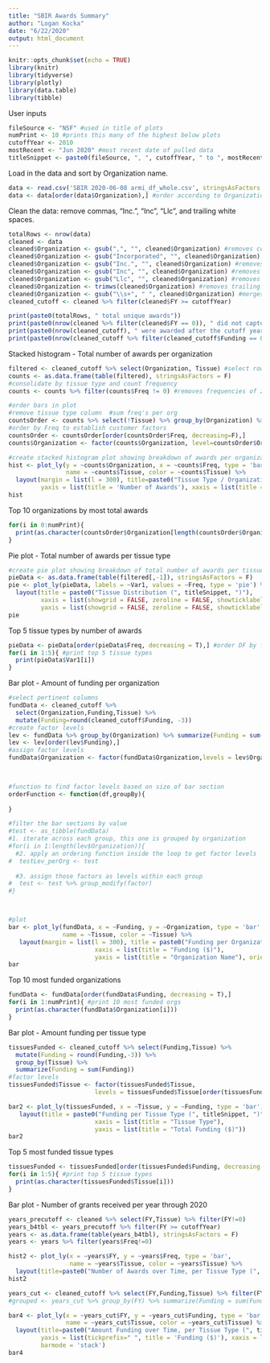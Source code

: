 ---
title: "SBIR Awards Summary"
author: "Logan Kocka"
date: "6/22/2020"
output: html_document
---

```{r setup, include=FALSE}
knitr::opts_chunk$set(echo = TRUE)
library(knitr)
library(tidyverse)
library(plotly)
library(data.table)
library(tibble)
```

User inputs
```{r, message=FALSE}
fileSource <- "NSF" #used in title of plots
numPrint <- 10 #prints this many of the highest below plots
cutoffYear <- 2010
mostRecent <- "Jun 2020" #most recent date of pulled data 
titleSnippet <- paste0(fileSource, ", ", cutoffYear, " to ", mostRecent)
```

Load in the data and sort by Organization name.
```{r, message=FALSE}
data <- read.csv('SBIR 2020-06-08 armi_df_whole.csv', stringsAsFactors = F) #choose file
data <- data[order(data$Organization),] #order according to Organization (A-Z)
```

Clean the data: remove commas, "Inc.", "Inc", "Llc", and trailing white spaces.
```{r, message=FALSE}
totalRows <- nrow(data)
cleaned <- data
cleaned$Organization <- gsub(",", "", cleaned$Organization) #removes commas
cleaned$Organization <- gsub("Incorporated", "", cleaned$Organization) #removes Incorp
cleaned$Organization <- gsub("Inc.", "", cleaned$Organization) #removes Inc.
cleaned$Organization <- gsub("Inc", "", cleaned$Organization) #removes Inc
cleaned$Organization <- gsub("Llc", "", cleaned$Organization) #removes Llc
cleaned$Organization <- trimws(cleaned$Organization) #removes trailing spaces
cleaned$Organization <- gsub("\\s+", " ", cleaned$Organization) #merges multiple white spaces into one
cleaned_cutoff <- cleaned %>% filter(cleaned$FY >= cutoffYear)

print(paste0(totalRows, " total unique awards"))
print(paste0(nrow(cleaned %>% filter(cleaned$FY == 0)), " did not capture a year"))
print(paste0(nrow(cleaned_cutoff), " were awarded after the cutoff year"))
print(paste0(nrow(cleaned_cutoff %>% filter(cleaned_cutoff$Funding == 0)), " showed $0 in funding"))
```

Stacked histogram - Total number of awards per organization
```{r, message=FALSE, warning=F}
filtered <- cleaned_cutoff %>% select(Organization, Tissue) #select rows you want to keep
counts <- as.data.frame(table(filtered), stringsAsFactors = F) 
#consolidate by tissue type and count frequency
counts <- counts %>% filter(counts$Freq != 0) #removes frequencies of zero

#order bars in plot
#remove tissue type column  #sum freq's per org
countsOrder <- counts %>% select(!Tissue) %>% group_by(Organization) %>% summarize(Freq = sum(Freq))
#order by Freq to establish customer factors
countsOrder <- countsOrder[order(countsOrder$Freq, decreasing=F),]
counts$Organization <- factor(counts$Organization, level=countsOrder$Organization)

#create stacked histogram plot showing breakdown of awards per organization and their tissue types
hist <- plot_ly(y = ~counts$Organization, x = ~counts$Freq, type = 'bar', orientation = 'h', 
                name = ~counts$Tissue, color = ~counts$Tissue) %>%
  layout(margin = list(l = 300), title=paste0("Tissue Type / Organization Breakdown (", titleSnippet, ")"), 
         yaxis = list(title = 'Number of Awards'), xaxis = list(title = 'Organization Name'), barmode = 'stack')
hist
```

Top 10 organizations by most total awards
```{r}
for(i in 0:numPrint){
  print(as.character(countsOrder$Organization[length(countsOrder$Organization)-i]))
}
```

Pie plot - Total number of awards per tissue type
```{r}
#create pie plot showing breakdown of total number of awards per tissue type
pieData <- as.data.frame(table(filtered[,-1]), stringsAsFactors = F)
pie <- plot_ly(pieData, labels = ~Var1, values = ~Freq, type = 'pie') %>% 
  layout(title = paste0("Tissue Distribution (", titleSnippet, ")"),
         xaxis = list(showgrid = FALSE, zeroline = FALSE, showticklabels = FALSE),
         yaxis = list(showgrid = FALSE, zeroline = FALSE, showticklabels = FALSE))
pie
```
Top 5 tissue types by number of awards
```{r}
pieData <- pieData[order(pieData$Freq, decreasing = T),] #order DF by frequency
for(i in 1:5){ #print top 5 tissue types 
  print(pieData$Var1[i])
}
```

Bar plot - Amount of funding per organization
```{r, message=FALSE, warning=F}
#select pertinent columns
fundData <- cleaned_cutoff %>% 
  select(Organization,Funding,Tissue) %>% 
  mutate(Funding=round(cleaned_cutoff$Funding, -3))
#create factor levels
lev <- fundData %>% group_by(Organization) %>% summarize(Funding = sum(Funding))
lev <- lev[order(lev$Funding),]
#assign factor levels
fundData$Organization <- factor(fundData$Organization,levels = lev$Organization)
 


#function to find factor levels based on size of bar section 
orderFunction <- function(df,groupBy){
  
}

#filter the bar sections by value
#test <- as_tibble(fundData)
#1. iterate across each group, this one is grouped by organization
#for(i in 1:length(lev$Organization)){
  #2. apply an ordering function inside the loop to get factor levels
#  testLev_perOrg <- test
  
  #3. assign those factors as levels within each group
#  test <- test %>% group_modify(factor)
#}



#plot
bar <- plot_ly(fundData, x = ~Funding, y = ~Organization, type = 'bar',
               name = ~Tissue, color = ~Tissue) %>%
   layout(margin = list(l = 300), title = paste0("Funding per Organization (", titleSnippet, ")"),
                        xaxis = list(title = "Funding ($)"),
                        yaxis = list(title = "Organization Name"), orientation = 'h', barmode='stack')
bar
```

Top 10 most funded organizations
```{r}
fundData <- fundData[order(fundData$Funding, decreasing = T),]
for(i in 1:numPrint){ #print 10 most funded orgs 
  print(as.character(fundData$Organization[i]))
}
```

Bar plot - Amount funding per tissue type
```{r, warning=F, message=F}
tissuesFunded <- cleaned_cutoff %>% select(Funding,Tissue) %>% 
  mutate(Funding = round(Funding,-3)) %>%
  group_by(Tissue) %>% 
  summarize(Funding = sum(Funding))
#factor levels
tissuesFunded$Tissue <- factor(tissuesFunded$Tissue, 
                        levels = tissuesFunded$Tissue[order(tissuesFunded$Funding, decreasing=T)])

bar2 <- plot_ly(tissuesFunded, x = ~Tissue, y = ~Funding, type = 'bar') %>%
   layout(title = paste0("Funding per Tissue Type (", titleSnippet, ")"),
                        xaxis = list(title = "Tissue Type"),
                        yaxis = list(title = "Total Funding ($)"))
bar2
```
Top 5 most funded tissue types
```{r}
tissuesFunded <- tissuesFunded[order(tissuesFunded$Funding, decreasing = T),] #order DF by funding amt
for(i in 1:5){ #print top 5 tissue types 
  print(as.character(tissuesFunded$Tissue[i]))
}
```

Bar plot - Number of grants received per year through 2020
```{r, warning=F, message=F}
years_precutoff <- cleaned %>% select(FY,Tissue) %>% filter(FY!=0)
years_b4tbl <- years_precutoff %>% filter(FY >= cutoffYear)
years <- as.data.frame(table(years_b4tbl), stringsAsFactors = F)
years <- years %>% filter(years$Freq!=0)

hist2 <- plot_ly(x = ~years$FY, y = ~years$Freq, type = 'bar',
                 name = ~years$Tissue, color = ~years$Tissue) %>%
  layout(title=paste0("Number of Awards over Time, per Tissue Type (", titleSnippet, ")"), yaxis = list(tickprefix=" ", title = 'Number of Awards'), xaxis = list(title = 'Year'), barmode = 'stack')
hist2
```

```{r,  warning=F, message=F}
years_cut <- cleaned_cutoff %>% select(FY,Funding,Tissue) %>% filter(FY!=0)
#grouped <- years_cut %>% group_by(FY) %>% summarize(Funding = sum(Funding))

bar4 <- plot_ly(x = ~years_cut$FY, y = ~years_cut$Funding, type = 'bar',
                name = ~years_cut$Tissue, color = ~years_cut$Tissue) %>%
  layout(title=paste0("Amount Funding over Time, per Tissue Type (", titleSnippet, ")"), 
         yaxis = list(tickprefix=" ", title = 'Funding ($)'), xaxis = list(title = 'Year', autotick=F), 
         barmode = 'stack')
bar4

```



